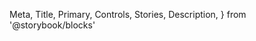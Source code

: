   Meta,
  Title,
  Primary,
  Controls,
  Stories,
  Description,
} from '@storybook/blocks'

<Meta isTemplate />

<Title />

<Description />
<Primary />

## Public API

This table lists all public attributes, properties, methods, events and slots of the component.

> _**Note:** JS properties and DOM attributes have different naming conventions in Green Core (camelCase vs snake-case), so some of them will show up under both sections, even though they refer to the same underlying property._

<Controls />

## Additional examples and customization options

<Stories />
